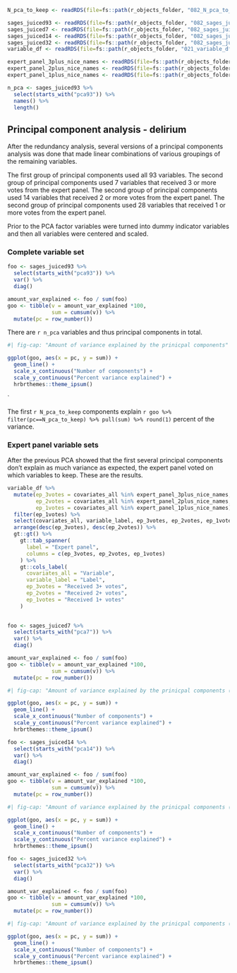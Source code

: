 

```r

N_pca_to_keep <- readRDS(file=fs::path(r_objects_folder, "082_N_pca_to_keep.rds"))

sages_juiced93 <- readRDS(file=fs::path(r_objects_folder, "082_sages_juiced93.rds"))
sages_juiced7 <- readRDS(file=fs::path(r_objects_folder, "082_sages_juiced7.rds"))
sages_juiced14 <- readRDS(file=fs::path(r_objects_folder, "082_sages_juiced14.rds"))
sages_juiced32 <- readRDS(file=fs::path(r_objects_folder, "082_sages_juiced32.rds"))
variable_df <- readRDS(file=fs::path(r_objects_folder, "021_variable_df.rds"))

expert_panel_3plus_nice_names <- readRDS(file=fs::path(r_objects_folder, "082_expert_panel_3plus_nice_names.rds"))
expert_panel_2plus_nice_names <- readRDS(file=fs::path(r_objects_folder, "082_expert_panel_2plus_nice_names.rds"))
expert_panel_1plus_nice_names <- readRDS(file=fs::path(r_objects_folder, "082_expert_panel_1plus_nice_names.rds"))

n_pca <- sages_juiced93 %>%
  select(starts_with("pca93")) %>%
  names() %>%
  length()
```

## Principal component analysis - delirium

After the redundancy analysis, several versions of a principal components analysis was done that made linear combinations of various groupings of the remaining variables.

The first group of principal components used all 93 variables.
The second group of principal components used 7 variables that received 3 or more votes from the expert panel.
The second group of principal components used 14 variables that received 2 or more votes from the expert panel.
The second group of principal components used 28 variables that received 1 or more votes from the expert panel.

Prior to the PCA factor variables were turned into dummy indicator variables and then all variables were centered and scaled.

### Complete variable set

```r
foo <- sages_juiced93 %>%
  select(starts_with("pca93")) %>%
  var() %>%
  diag()

amount_var_explained <- foo / sum(foo)
goo <- tibble(v = amount_var_explained *100,
              sum = cumsum(v)) %>%
  mutate(pc = row_number())
```

There are `r n_pca` variables and thus principal components in total.


```r
#| fig-cap: "Amount of variance explained by the prinicpal components"

ggplot(goo, aes(x = pc, y = sum)) +
  geom_line() +
  scale_x_continuous("Number of components") +
  scale_y_continuous("Percent variance explained") +
  hrbrthemes::theme_ipsum()


```
`

The first `r N_pca_to_keep` components explain `r goo %>% filter(pc==N_pca_to_keep) %>% pull(sum) %>% round(1)` percent of the variance.

### Expert panel variable sets

After the previous PCA showed that the first several principal components don't explain as much variance as expected, the expert panel voted on which variables to keep.  These are the results.

```r
variable_df %>%
  mutate(ep_3votes = covariates_all %in% expert_panel_3plus_nice_names,
         ep_2votes = covariates_all %in% expert_panel_2plus_nice_names,
         ep_1votes = covariates_all %in% expert_panel_1plus_nice_names) %>%
  filter(ep_1votes) %>%
  select(covariates_all, variable_label, ep_3votes, ep_2votes, ep_1votes) %>%
  arrange(desc(ep_3votes), desc(ep_2votes)) %>%
  gt::gt() %>%
    gt::tab_spanner(
      label = "Expert panel",
      columns = c(ep_3votes, ep_2votes, ep_1votes)
    ) %>%
    gt::cols_label(
      covariates_all = "Variable", 
      variable_label = "Label", 
      ep_3votes = "Received 3+ votes", 
      ep_2votes = "Received 2+ votes", 
      ep_1votes = "Received 1+ votes"
    )
  

```



```r
foo <- sages_juiced7 %>%
  select(starts_with("pca7")) %>%
  var() %>%
  diag()

amount_var_explained <- foo / sum(foo)
goo <- tibble(v = amount_var_explained *100,
              sum = cumsum(v)) %>%
  mutate(pc = row_number())
```

```r
#| fig-cap: "Amount of variance explained by the prinicpal components (3+ votes by expert panel)"

ggplot(goo, aes(x = pc, y = sum)) +
  geom_line() +
  scale_x_continuous("Number of components") +
  scale_y_continuous("Percent variance explained") +
  hrbrthemes::theme_ipsum()


```

```r
foo <- sages_juiced14 %>%
  select(starts_with("pca14")) %>%
  var() %>%
  diag()

amount_var_explained <- foo / sum(foo)
goo <- tibble(v = amount_var_explained *100,
              sum = cumsum(v)) %>%
  mutate(pc = row_number())
```

```r
#| fig-cap: "Amount of variance explained by the prinicpal components (2+ votes by expert panel)"

ggplot(goo, aes(x = pc, y = sum)) +
  geom_line() +
  scale_x_continuous("Number of components") +
  scale_y_continuous("Percent variance explained") +
  hrbrthemes::theme_ipsum()


```

```r
foo <- sages_juiced32 %>%
  select(starts_with("pca32")) %>%
  var() %>%
  diag()

amount_var_explained <- foo / sum(foo)
goo <- tibble(v = amount_var_explained *100,
              sum = cumsum(v)) %>%
  mutate(pc = row_number())
```

```r
#| fig-cap: "Amount of variance explained by the prinicpal components (1+ votes by expert panel)"

ggplot(goo, aes(x = pc, y = sum)) +
  geom_line() +
  scale_x_continuous("Number of components") +
  scale_y_continuous("Percent variance explained") +
  hrbrthemes::theme_ipsum()


```
